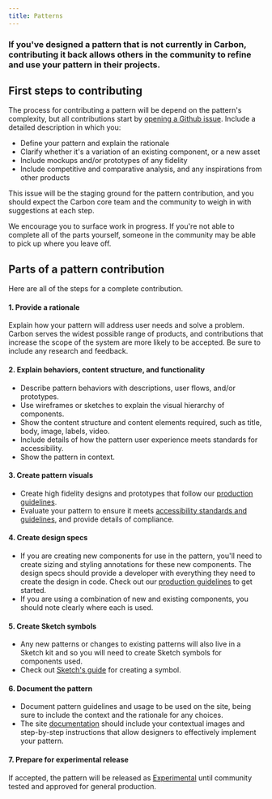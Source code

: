 ```yaml
---
title: Patterns
---
```


### If you've designed a pattern that is not currently in Carbon, contributing it back allows others in the community to refine and use your pattern in their projects.

## First steps to contributing

The process for contributing a pattern will be depend on the pattern's complexity, but all contributions start by [opening a Github issue](https://github.com/carbon-design-system/carbon-website/issues/new). Include a detailed description in which you:
* Define your pattern and explain the rationale
* Clarify whether it's a variation of an existing component, or a new asset
* Include mockups and/or prototypes of any fidelity
* Include competitive and comparative analysis, and any inspirations from other products

This issue will be the staging ground for the pattern contribution, and you should expect the Carbon core team and the community to weigh in with suggestions at each step.

We encourage you to surface work in progress. If you're not able to complete all of the parts yourself, someone in the community may be able to pick up where you leave off.

## Parts of a pattern contribution

Here are all of the steps for a complete contribution. 

#### 1. Provide a rationale

Explain how your pattern will address user needs and solve a problem. Carbon serves the widest possible range of products, and contributions that increase the scope of the system are more likely to be accepted. Be sure to include any research and feedback.

#### 2. Explain behaviors, content structure, and functionality

* Describe pattern behaviors with descriptions, user flows, and/or prototypes. 
* Use wireframes or sketches to explain the visual hierarchy of components. 
* Show the content structure and content elements required, such as title, body, image, labels, video. 
* Include details of how the pattern user experience meets standards for accessibility. 
* Show the pattern in context.

#### 3. Create pattern visuals

* Create high fidelity designs and prototypes that follow our [production guidelines](https://github.com/carbon-design-system/carbon-website/wiki/Production-guidelines). 
* Evaluate your pattern to ensure it meets [accessibility standards and guidelines](/guidelines/accessibility/overview), and provide details of compliance.

#### 4. Create design specs

* If you are creating new components for use in the pattern, you'll need to create sizing and styling annotations for these new components. The design specs should provide a developer with everything they need to create the design in code. Check out our [production guidelines](https://github.com/carbon-design-system/carbon-website/wiki/Production-guidelines#spec-guidelines) to get started.
* If you are using a combination of new and existing components, you should note clearly where each is used. 

#### 5. Create Sketch symbols

* Any new patterns or changes to existing patterns will also live in a Sketch kit and so you will need to create Sketch symbols for components used. 
* Check out [Sketch's guide](https://www.sketch.com/docs/symbols/creating-symbols/) for creating a symbol. 

#### 6. Document the pattern

* Document pattern guidelines and usage to be used on the site, being sure to include the context and the rationale for any choices. 
* The site [documentation](./documentation) should include your contextual images and step-by-step instructions that allow designers to effectively implement your pattern. 

#### 7. Prepare for experimental release

If accepted, the pattern will be released as [Experimental](/experimental/about/overview) until community tested and approved for general production.


